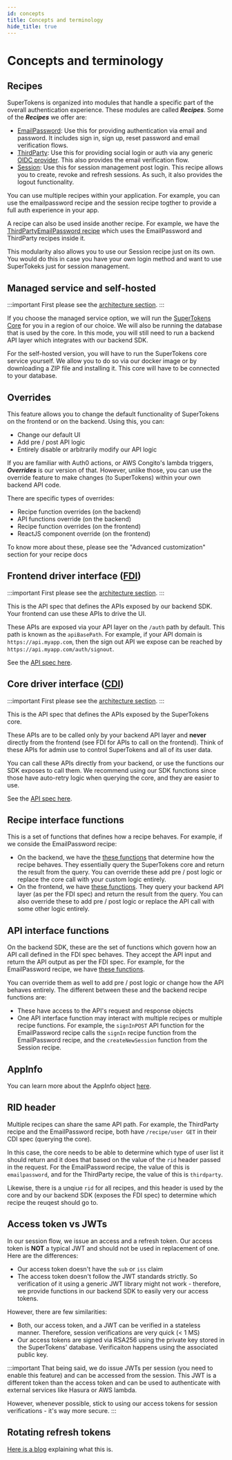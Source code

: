 ```yaml
---
id: concepts
title: Concepts and terminology 
hide_title: true
---
```


# Concepts and terminology

## Recipes
SuperTokens is organized into modules that handle a specific part of the overall authentication experience. These modules are called ***Recipes***. Some of the ***Recipes*** we offer are:
- [EmailPassword](/docs/emailpassword/introduction): Use this for providing authentication via email and password. It includes sign in, sign up, reset password and email verification flows.
- [ThirdParty](/docs/thirdparty/introduction): Use this for providing social login or auth via any generic [OIDC provider](https://openid.net/connect/). This also provides the email verification flow.
- [Session](/docs/session/introduction): Use this for session management post login. This recipe allows you to create, revoke and refresh sessions. As such, it also provides the logout functionality.

You can use multiple recipes within your application. For example, you can use the emailpassword recipe and the session recipe togther to provide a full auth experience in your app.

A recipe can also be used inside another recipe. For example, we have the [ThirdPartyEmailPassword recipe](/docs/thirdpartyemailpassword/introduction) which uses the EmailPassword and ThirdParty recipes inside it.

This modularity also allows you to use our Session recipe just on its own. You would do this in case you have your own login method and want to use SuperTokeks just for session management.

## Managed service and self-hosted

:::important
First please see the [architecture section](/docs/community/architecture).
:::

If you choose the managed service option, we will run the [SuperTokens Core](/docs/community/architecture) for you in a region of our choice. We will also be running the database that is used by the core. In this mode, you will still need to run a backend API layer which integrates with our backend SDK.

For the self-hosted version, you will have to run the SuperTokens core service yourself. We allow you to do so via our docker image or by downloading a ZIP file and installing it. This core will have to be connected to your database.

## Overrides
This feature allows you to change the default functionality of SuperTokens on the frontend or on the backend. Using this, you can:
- Change our default UI
- Add pre / post API logic
- Entirely disable or arbitrarily modify our API logic

If you are familiar with Auth0 actions, or AWS Congito's lambda triggers, ***Overrides*** is our version of that. However, unlike those, you can use the override feature to make changes (to SuperTokens) within your own backend API code. 

There are specific types of overrides:
- Recipe function overrides (on the backend)
- API functions override (on the backend)
- Recipe function overrides (on the frontend)
- ReactJS component override (on the frontend)

To know more about these, please see the "Advanced customization" section for your recipe docs

## Frontend driver interface ([FDI](https://supertokens.io/docs/fdi))
:::important
First please see the [architecture section](/docs/community/architecture).
:::

This is the API spec that defines the APIs exposed by our backend SDK. Your frontend can use these APIs to drive the UI.

These APIs are exposed via your API layer on the `/auth` path by default. This path is known as the `apiBasePath`. For example, if your API domain is `https://api.myapp.com`, then the sign out API we expose can be reached by `https://api.myapp.com/auth/signout`.

See the [API spec here](https://supertokens.io/docs/fdi).

## Core driver interface ([CDI](https://supertokens.io/docs/cdi))
:::important
First please see the [architecture section](/docs/community/architecture).
:::

This is the API spec that defines the APIs exposed by the SuperTokens core.

These APIs are to be called only by your backend API layer and **never** directly from the frontend (see FDI for APIs to call on the frontend). Think of these APIs for admin use to control SuperTokens and all of its user data.

You can call these APIs directly from your backend, or use the functions our SDK exposes to call them. We recommend using our SDK functions since those have auto-retry logic when querying the core, and they are easier to use.

See the [API spec here](https://supertokens.io/docs/cdi).

## Recipe interface functions
This is a set of functions that defines how a recipe behaves. For example, if we conside the EmailPassword recipe:
- On the backend, we have the [these functions](https://supertokens.io/docs/nodejs/modules/recipe_emailpassword.html#RecipeInterface) that determine how the recipe behaves. They essentially query the SuperTokens core and return the result from the query. You can override these add pre / post logic or replace the core call with your custom logic entirely.
- On the frontend, we have [these functions](https://supertokens.io/docs/auth-react/modules/recipe_emailpassword.html#RecipeInterface). They query your backend API layer (as per the FDI spec) and return the result from the query. You can also override these to add pre / post logic or replace the API call with some other logic entirely.

## API interface functions
On the backend SDK, these are the set of functions which govern how an API call defined in the FDI spec behaves. They accept the API input and return the API output as per the FDI spec. For example, for the EmailPassword recipe, we have [these functions](https://supertokens.io/docs/nodejs/modules/recipe_emailpassword.html#APIInterface).

You can override them as well to add pre / post logic or change how the API behaves entirely. The different between these and the backend recipe functions are:
- These have access to the API's request and response objects
- One API interface function may interact with multiple recipes or multiple recipe functions. For example, the `signInPOST` API function for the EmailPassword recipe calls the `signIn` recipe function from the EmailPassword recipe, and the `createNewSession` function from the Session recipe.

## AppInfo
You can learn more about the AppInfo object [here](http://localhost:3000/docs/thirdpartyemailpassword/appinfo).

## RID header
Multiple recipes can share the same API path. For example, the ThirdParty recipe and the EmailPassword recipe, both have `/recipe/user GET` in their CDI spec (querying the core).

In this case, the core needs to be able to determine which type of user list it should return and it does that based on the value of the `rid` header passed in the request. For the EmailPassword recipe, the value of this is `emailpassword`, and for the ThirdParty recipe, the value of this is `thirdparty`.

Likewise, there is a unqiue `rid` for all recipes, and this header is used by the core and by our backend SDK (exposes the FDI spec) to determine which recipe the reuqest should go to.

## Access token vs JWTs
In our session flow, we issue an access and a refresh token. Our access token is **NOT** a typical JWT and should not be used in replacement of one. Here are the differences:
- Our access token doesn't have the `sub` or `iss` claim
- The access token doesn't follow the JWT standards strictly. So verification of it using a generic JWT library might not work - therefore, we provide functions in our backend SDK to easily very our access tokens.

However, there are few similarities:
- Both, our access token, and a JWT can be verified in a stateless manner. Therefore, session verifications are very quick (< 1 MS)
- Our access tokens are signed via RSA256 using the private key stored in the SuperTokens' database. Verificaiton happens using the associated public key.

:::important
That being said, we do issue JWTs per session (you need to enable this feature) and can be accessed from the session. This JWT is a different token than the access token and can be used to authenticate with external services like Hasura or AWS lambda. 

However, whenever possible, stick to using our access tokens for session verifications - it's way more secure.
:::

## Rotating refresh tokens

[Here is a blog](https://supertokens.io/blog/the-best-way-to-securely-manage-user-sessions) explaining what this is.